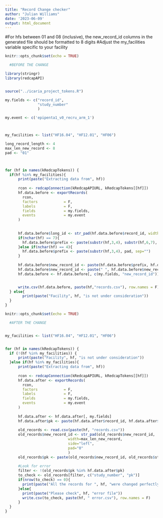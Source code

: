 ```yaml
---
title: "Record Change checker"
author: "Julian Williams"
date: '2023-06-09'
output: html_document
---
```


#For hfs between 01 and 08 (inclusive), the new_record_id columns in the generated file should be formatted to 8 digits
#Adjust the my_facilities variable specific to your facility

```r
knitr::opts_chunk$set(echo = TRUE)

  #BEFORE THE CHANGE

library(stringr)
library(redcapAPI)


source("../icaria_project_tokens.R")

my.fields <- c("record_id",
               "study_number"
               )

my.event <- c('epipenta1_v0_recru_arm_1')



my_facilities <- list("HF16.04", "HF12.01", "HF06")

long_record_length <- 4
max_len_new_record <- 8
pad <- "01"



for (hf in names(kRedcapTokens)) {
  if(hf %in% my_facilities){
      print(paste("Extracting data from", hf))
  
      rcon <- redcapConnection(kRedcapAPIURL, kRedcapTokens[[hf]])
      hf.data.before <- exportRecords(
        rcon,
        factors            = F,
        labels             = F,
        fields             = my.fields,
        events             = my.event
      )
      
      
      hf.data.before$long_id <- str_pad(hf.data.before$record_id, width=long_record_length, side="left", pad="0")
      if(nchar(hf) == 7){
        hf.data.before$prefix <- paste(substr(hf,3,4), substr(hf,6,7), sep="")
      }else if(nchar(hf) == 4){
        hf.data.before$prefix <- paste(substr(hf,3,4), pad, sep="")
      }
      
      hf.data.before$new_record_id <- paste(hf.data.before$prefix, hf.data.before$long_id, sep="")
      hf.data.before$new_record_id <- paste(" ", hf.data.before$new_record_id, sep="")
      hf.data.before <- hf.data.before[, c(my.fields, "new_record_id")]


      write.csv(hf.data.before, paste(hf,"records.csv"), row.names = F)
  } else{
        print(paste("Facility", hf, "is not under consideration"))
  }
}


```


```r
knitr::opts_chunk$set(echo = TRUE)

  #AFTER THE CHANGE


my_facilities <- list("HF16.04", "HF12.01", "HF06")


for (hf in names(kRedcapTokens)) {
  if (!(hf %in% my_facilities)) {
      print(paste("Facility", hf, "is not under consideration"))
  }else if(hf %in% my_facilities){
      print(paste("Extracting data from", hf))
  
      rcon <- redcapConnection(kRedcapAPIURL, kRedcapTokens[[hf]])
      hf.data.after <- exportRecords(
        rcon,
        factors            = F,
        labels             = F,
        fields             = my.fields,
        events             = my.event
      )
      
      hf.data.after <- hf.data.after[, my.fields]
      hf.data.after$pk <- paste(hf.data.after$record_id, hf.data.after$study_number, sep = "_") 
      
      old_records <- read.csv(paste(hf, "records.csv"))
      old_records$new_record_id <- str_pad(old_records$new_record_id,
                             width=max_len_new_record,
                             side="left",
                             pad="0"
                             )
      old_records$pk <- paste(old_records$new_record_id, old_records$study_number, sep = "_")
      
      #Look for error
      filter <- !(old_records$pk %in% hf.data.after$pk)
      to_check <- old_records[filter, c("study_number", "pk")]
      if(nrow(to_check) == 0){
        print(paste("All the records for ", hf, "were changed perfectly"))
      }else{
        print(paste("Please check", hf, "error file"))
        write.csv(to_check, paste(hf, " error.csv"), row.names = F)
      }
  }
}    
    
```

 
